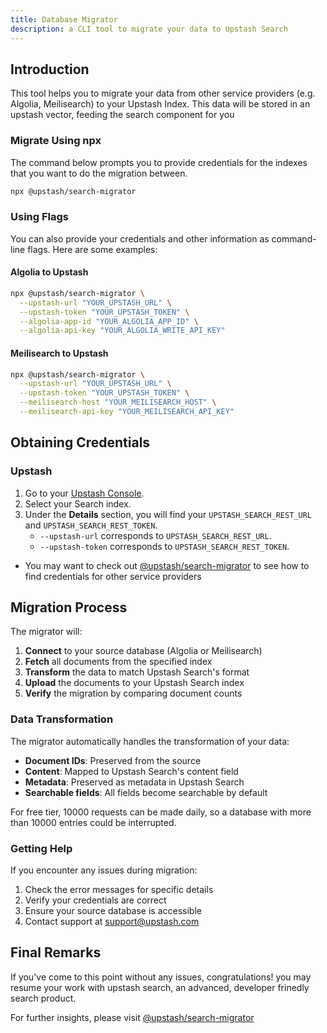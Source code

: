 ```yaml
---
title: Database Migrator
description: a CLI tool to migrate your data to Upstash Search
---
```


## Introduction

This tool helps you to migrate your data from other service providers (e.g. Algolia, Meilisearch)
to your Upstash Index. This data will be stored in an upstash vector, feeding the search component 
for you
### Migrate Using npx
The command below prompts you to provide credentials for the indexes that you want to do the migration between.

```sh
npx @upstash/search-migrator
```

### Using Flags

You can also provide your credentials and other information as command-line flags.
Here are some examples:

#### Algolia to Upstash

```sh
npx @upstash/search-migrator \
  --upstash-url "YOUR_UPSTASH_URL" \
  --upstash-token "YOUR_UPSTASH_TOKEN" \
  --algolia-app-id "YOUR_ALGOLIA_APP_ID" \
  --algolia-api-key "YOUR_ALGOLIA_WRITE_API_KEY"
```

#### Meilisearch to Upstash

```sh
npx @upstash/search-migrator \
  --upstash-url "YOUR_UPSTASH_URL" \
  --upstash-token "YOUR_UPSTASH_TOKEN" \
  --meilisearch-host "YOUR_MEILISEARCH_HOST" \
  --meilisearch-api-key "YOUR_MEILISEARCH_API_KEY"
```

## Obtaining Credentials

### Upstash

1. Go to your [Upstash Console](https://console.upstash.com/).
2. Select your Search index.
3. Under the **Details** section, you will find your `UPSTASH_SEARCH_REST_URL` and `UPSTASH_SEARCH_REST_TOKEN`.
   - `--upstash-url` corresponds to `UPSTASH_SEARCH_REST_URL`.
   - `--upstash-token` corresponds to `UPSTASH_SEARCH_REST_TOKEN`.

- You may want to check out 
[@upstash/search-migrator](https://www.npmjs.com/package/@upstash/search-migrator) 
to see how to find credentials for other service providers

## Migration Process

The migrator will:

1. **Connect** to your source database (Algolia or Meilisearch)
2. **Fetch** all documents from the specified index
3. **Transform** the data to match Upstash Search's format
4. **Upload** the documents to your Upstash Search index
5. **Verify** the migration by comparing document counts

### Data Transformation

The migrator automatically handles the transformation of your data:

- **Document IDs**: Preserved from the source
- **Content**: Mapped to Upstash Search's content field
- **Metadata**: Preserved as metadata in Upstash Search
- **Searchable fields**: All fields become searchable by default


<Note>
  For free tier, 10000 requests can be made daily, 
  so a database with more than 10000 entries could
  be interrupted.
</Note>

### Getting Help

If you encounter any issues during migration:

1. Check the error messages for specific details
2. Verify your credentials are correct
3. Ensure your source database is accessible
4. Contact support at [support@upstash.com](mailto:support@upstash.com)

## Final Remarks
If you've come to this point without any issues, congratulations! you may resume your work
with upstash search, an advanced, developer frinedly search product.

For further insights, please visit [@upstash/search-migrator](https://www.npmjs.com/package/@upstash/search-migrator)